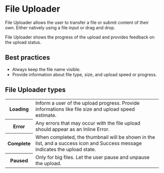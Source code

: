 # File Uploader

File Uploader allows the user to transfer a file or submit content of their own. Either natively using a file input or drag and drop.

File Uploader shows the progress of the upload and provides feedback on the upload status.

## Best practices

- Always keep the file name visible.
- Provide information about file type, size, and upload speed or progress.

## File Uploader types

<table>
  <tr>
    <th width={160}>Loading</th>
    <td>Inform a user of the upload progress. Provide informations like file size and upload speed estimate.</td>
  </tr>
  <tr>
    <th>Error</th>
    <td>Any errors that may occur with the file upload should appear as an Inline Error.</td>
  </tr>
  <tr>
    <th>Complete</th>
    <td>
      When completed, the thumbnail will be shown in the list, and a success icon and Success message indicates the upload
      state.
    </td>
  </tr>
  <tr>
    <th>Paused</th>
    <td>Only for big files. Let the user pause and unpause the upload.</td>
  </tr>
</table>
